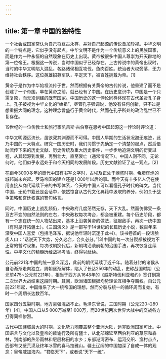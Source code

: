 ```yaml
---
---
---
```

title: 第一章 中国的独特性
---






一个社会或国家常认为自己将亘古永存，并对自己起源的传说备加珍视。中华文明的一个特点是，它似乎没有起点。中华文明不是作为一个传统意义上的民族国家，而是作为一种永恒的自然现象在历史上出现。黄帝被很多中国人尊崇为开天辟地的第一位帝王。根据这一传说，当时中国似乎已经存在。上古传说中的黄帝出现时，当时的中华文明陷入混乱。各路诸侯相互攻伐，鱼肉百姓。统治者大权旁落，无力维持社会秩序。这位英雄招募军队，平定天下，被百姓拥戴为帝。[1]

黄帝于是作为中华始祖流传于世。然而根据有关黄帝的古代传说，他重建了而不是创建了一个帝国。早在黄帝之前，就已经有了中国。在历史意识中，中国是一个只需复原，而无须创建的既有国家。中国历史的这一悖论同样体现在古代圣贤孔子身上。孔子被视为中华文化的“始祖”，尽管孔子强调说，他没有任何创新，只不过是想重振大同的理念。这种理念曾盛行于黄金时代，然而在孔子所处的政治乱世已不复存在。

19世纪的一位传教士和旅行家凯吕斯·古伯察在思考中国起源这一悖论时评论道：

中华文明源远流长，虽欲究其渊源而不可得。中国人早期的生活状况邈无痕迹，此乃中国的一大特点。研究一国历史时，我们习惯于先确定一个清楚的起点，然后借助流传下来的历史文献、历史传统及重大历史事件，一步步地追溯文明的衍变过程，从其起源到发展，再到壮大，直至衰亡（通常情况下）。中国人则不同，无论何时，他们似乎永远处于和今天相同的发展阶段。历史文献验证了这一观点。[2]

在距今3000多年的商代中国有书写文字时，古埃及正处于鼎盛时期。希腊辉煌的城邦尚未兴起。罗马帝国的建立还是1 000年以后的事。而今天有十多亿人仍在使用直接从商代延续下来的书写体系，今天的中国人可以看懂孔子时代的碑文。当代中国，无论书籍还是会话中，依然饱含从古代文化典籍中汲取的养分，例如关于战争策略和宫廷权谋的警句格言。

同时，中国历史上战乱频仍，中央政府几度荡然无存，天下大乱。然而仿佛受一条亘古不变的自然法则的左右，中央政权每次垮台，都会被重建。每个历史阶段，都有一个志在统一的人物站出来，基本上沿袭黄帝的做法，征服敌手，再次一统中国（有时是开拓疆土）。《三国演义》是一部写于14世纪的长篇历史小说，数百年来深受中国人喜爱（包括毛泽东，据说他年轻时沉迷于此书）。该书卷首的一段话脍炙人口：“话说天下大势，分久必合，合久必分。”[3]中国的每一次分裂都被视为不正常的暂时现象。每次改朝换代后，新朝均沿袭前朝的治国手法，再次恢复连续性。中华文化的精髓历经战祸考验，终得以延续。

公元前221年中国的统一意义深远，此前的朝代延续了近千年。随着分封的诸侯从自治渐渐走向独立，周朝逐渐解体，陷入了长达250年的动乱，史称战国时期（公元前475~公元前221年），相当于西方从1648年的《威斯特伐利亚和约》签订到第二次世界大战结束这段时期。其间，欧洲诸国根据均势理论互相争夺霸权。自公元前221年起，中国维系了大一统帝国的理想，然而分裂与统一的循环周而复始，有时一个周期长达数百年。

国家四分五裂时期，地方豪强混战不止。毛泽东曾说，三国时期（公元220~280年）[4]，中国人口从5 000万减至1 000万，而20世纪两次世界大战中的交战各方打得同样惨烈。

古代中国疆域最大的时期，文化势力圈覆盖整个亚洲大陆，远非欧洲国家可比。中国语言与文化以及皇帝的敕谕行及所有疆土，从北部绵延至西伯利亚的草原和森林，到南部的热带雨林和层层梯田的水乡；东部港湾密布、运河交织、渔村点点，西部有戈壁荒漠及终年冰雪的喜马拉雅山。疆土辽阔的中国加深了自成一体的观念：皇帝威加海内，“君临天下”，或者说“天下一统”。